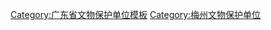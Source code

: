 {{Navbox
|name = 梅州市境内的广东省文物保护单位
|title = [[梅州市]]境内的[[广东省文物保护单位]]
|listclass=hlist
|style = text-align:left;
|groupstyle = text-align:center;
|state = {{{state<includeonly>|collapsed</includeonly>}}}
 
|group1 = [[梅江区]]
|list1 = 
*[[千佛塔 (梅州)|千佛铁塔]]
*[[东山书院 (梅州)|东山书院]]
*[[福禄岌民居群]]
*[[联芳楼]]
*[[林风眠故居]]

 
|group2 = [[梅县区]]
|list2 = 
*[[灵光寺 (梅州)|灵光寺]]
*[[元魁塔 (梅州)|元魁塔]]
*[[南华又庐]]
*[[桥溪村古民居建筑群]]
*[[棣华居]]
*[[群丰大夫第]]
*[[宋湘故居]]
*[[李金发故居]]
 
|group3 = [[兴宁市]]
|list3 = 
*[[兴宁学宫]]
*[[两海会馆]]
*[[磐安围]]
*[[兴宁城墙|兴宁古城墙]]
*[[兴宁文峰塔]]
*[[善述围]]
*[[棣华围]]
 
|group4 = [[大埔县]]
|list4 = 
*[[八一起义军三河坝战役烈士纪念碑]]
*[[节烈坊]]
*[[花萼楼]]
*[[泰安楼]]
*[[张弼士故居 (梅州)|张弼士故居]]
*[[森堂公祠]]
*[[通议第]]
*[[通议大夫第]]
*[[邹鲁故居]]
*[[肇庆堂]]
*[[延庆堂]]
 
|group5 = [[丰顺县]]
|list5 = 
*[[东江第一次工农兵代表大会遗址]]
*[[李坚真故居]]
*[[定昌公祠]]
*[[马图红四军军部旧址]]
 
|group6 = [[五华县]]
|list6 = 
*[[长乐学宫]]
*[[狮雄山塔]]
*[[英烈庙]]
*[[狮雄山建筑遗址]]
*[[李惠堂旧居]]
*[[荣槐楼]]
*[[李威光故居]]
 
|group7 = [[平远县]]
|list7 = 
*[[邹坊文祠]]
*[[凌风塔]]
*[[小树庐]]
*[[井下吴屋]]
*[[广东省四大银行金库旧址]]
*[[驾虹桥]]
*[[仁居红四军第一纵队革命旧址]]
 
|group8 = [[蕉岭县]]
|list8 = 
*[[石寨土楼]]
*[[罗福星故居]]
*[[赖寿官夫妇墓]]
*[[林修明故居]]
*[[南碌观察第]]
 
|belowstyle= text-align:center
|below = 已列为[[全国重点文物保护单位]]的不再列出，参见：[[广东全国重点文物保护单位列表]]
}}<noinclude>
[[Category:广东省文物保护单位模板]]
[[Category:梅州文物保护单位]]
</noinclude>